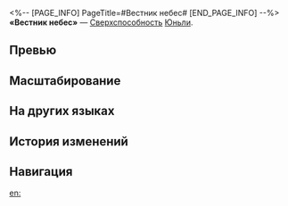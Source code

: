 <%-- [PAGE_INFO]
PageTitle=#Вестник небес#
[END_PAGE_INFO] --%>
{{Навык Инфобокс
|Название         = Вестник небес
|Изображение      = Навык Вестник небес.png
|Персонаж         = Юньли
|Тип              = Сверхспособность
|Тэг              = Усиление
|УронСтойк        = 20 (основная цель)<br />10
|ЭнергияГен       = 5
|Энергия          = 120
|Длительность     = 
|Описание         = Расходует 120 ед. энергии, получает статус Блок и накладывает на всех противников статус Насмешка до конца следующего хода союзника или противника. Крит. урон следующей контратаки Юньли повышается на {{Цвет|Выделенный|60%—108%}}. Если в это время активируется описанный в таланте персонажа эффект контратаки, то он меняется на {{Доп эффект|контратаку}} Интуит: Истребление и снимает статус Блок. Если во время действия статуса Блок эффект контратаки не был активирован, то после окончания статуса Блок Юньли проводит {{Доп эффект|контратаку}} Интуит: Вырубка по случайному противнику.<br />Интуит: Вырубка: Наносит цели физический урон, равный {{Цвет|Выделенный|132%—237,6%}} от силы атаки Юньли, а также наносит соседним целям физический урон, равный {{Цвет|Выделенный|66%—118,8%}} от силы атаки Юньли.<br />Интуит: Истребление: Наносит цели физический урон, равный {{Цвет|Выделенный|132%—237,6%}} от силы атаки Юньли, а также наносит соседним целям физический урон, равный {{Цвет|Выделенный|66%—118,8%}} от силы атаки Юньли, а затем наносит 6 доп. ударов, каждый из которых наносит случайному противнику физический урон, равный {{Цвет|Выделенный|43,2%—77,76%}} от силы атаки Юньли.<br />Когда Юньли наносит урон с помощью этого умения, этот урон считается уроном сверхспособности.
|Свойство1        = 
|Масштабирование1 = 
}}
'''«Вестник небес»''' — [[Сверхспособность]] [[Юньли]].

==Превью==
{{Превью
|Файл = Вестник небес Превью
}}

==Масштабирование==
{{Масштабирование навыка|тип=Сверхспособность
|132%;140.8%;149.6%;158.4%;167.2%;176%;187%;198%;209%;220%;228.8%;237.6%;246.4%;255.2%;264%
|60%;64%;68%;72%;76%;80%;85%;90%;95%;100%;104%;108%;112%;116%;120%
|66%;70.4%;74.8%;79.2%;83.6%;88%;93.5%;99%;104.5%;110%;114.4%;118.8%;123.2%;127.6%;132%
|43.2%;46.08%;48.96%;51.84%;54.72%;57.6%;61.2%;64.8%;68.4%;72%;74.88%;77.76%;80.64%;83.52%;86.4%
}}

==На других языках==
{{На других языках
|en   = Earthbind, Etherbreak
|zhs  = 剑为地纪，刃惊天宗
|zht  = 劍為地紀，刃驚天宗
|ja   = {{Rubi|天|てん}}を{{Rubi|揺|ゆ}}るがす{{Rubi|大地|だいち}}の{{Rubi|剣|つるぎ}}
|ko   = 대지의 검신, 천궁을 베는 검날
|es   = Ceñidora del mundo, rompedora del cielo
|fr   = Du ciel à la terre
|ru   = Вестник небес
|th   = Earthbind, Etherbreak
|vi   = Kiếm Vi Địa Kỷ, Nhẫn Kinh Thiên Tông
|de   = Himmlische Verkündung der Klinge
|id   = Earthbind, Etherbreak
|pt   = Amarras da Terra, Quebra de Éter
}}

==История изменений==
{{История изменений|3.5}}

==Навигация==
{{Навык Навбокс|Юньли}}

[[en:]]